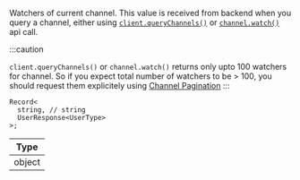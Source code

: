 Watchers of current channel. This value is received from backend when you query a channel, either using [`client.queryChannels()`](https://getstream.io/chat/docs/javascript/query_channels/?language=javascript&q=members) or [`channel.watch()`](https://getstream.io/chat/docs/javascript/watch_channel/?language=javascript&q=members) api call.

:::caution

<!-- TODO: Change to new docs -->

`client.queryChannels()` or `channel.watch()` returns only upto 100 watchers for channel. So if you expect total number of watchers to be > 100, you should request them explicitely using [Channel Pagination](https://getstream.io/chat/docs/javascript/channel_pagination/?language=javascript&q=members)
:::

```tsx
Record<
  string, // string
  UserResponse<UserType>
>;
```

| Type   |
| ------ |
| object |

